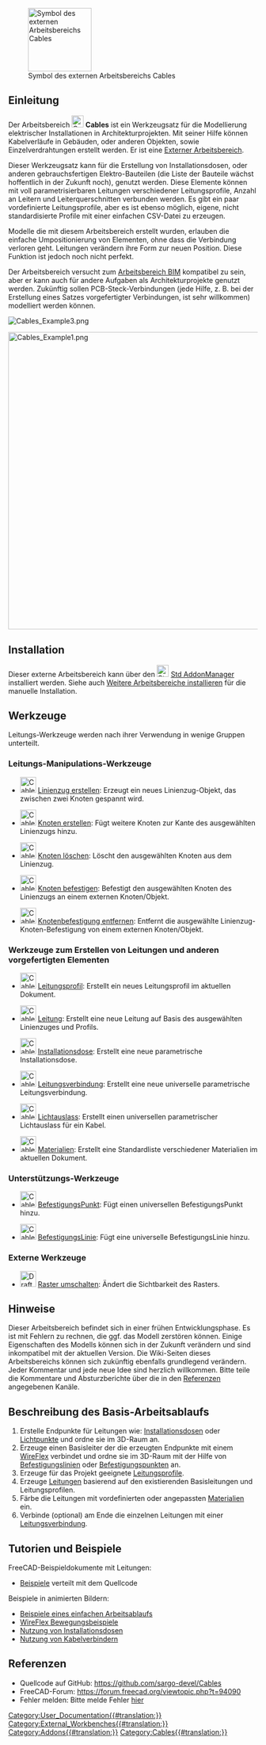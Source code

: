 <languages/>

[[Image:Cables_workbench_icon.svg|thumb|128px|Symbol des externen Arbeitsbereichs Cables]]

{{TOCright}}

<span id="Introduction"></span>
==Einleitung==

Der Arbeitsbereich [[Image:Cables_workbench_icon.svg|24px]] '''Cables''' ist ein Werkzeugsatz für die Modellierung elektrischer Installationen in Architekturprojekten. Mit seiner Hilfe können Kabelverläufe in Gebäuden, oder anderen Objekten, sowie Einzelverdrahtungen erstellt werden. Er ist eine [[External workbenches/de|Externer Arbeitsbereich]].

Dieser Werkzeugsatz kann für die Erstellung von Installationsdosen, oder anderen gebrauchsfertigen Elektro-Bauteilen (die Liste der Bauteile wächst hoffentlich in der Zukunft noch), genutzt werden. Diese Elemente können mit voll parametrisierbaren Leitungen verschiedener Leitungsprofile, Anzahl an Leitern und Leiterquerschnitten verbunden werden. Es gibt ein paar vordefinierte Leitungsprofile, aber es ist ebenso möglich, eigene, nicht standardisierte Profile mit einer einfachen CSV-Datei zu erzeugen.

Modelle die mit diesem Arbeitsbereich erstellt wurden, erlauben die einfache Umpositionierung von Elementen, ohne dass die Verbindung verloren geht. Leitungen verändern ihre Form zur neuen Position. Diese Funktion ist jedoch noch nicht perfekt.

Der Arbeitsbereich versucht zum  [[BIM_Workbench/de|Arbeitsbereich BIM]] kompatibel zu sein, aber er kann auch für andere Aufgaben als Architekturprojekte genutzt werden. Zukünftig sollen PCB-Steck-Verbindungen (jede Hilfe, z. B. bei der Erstellung eines Satzes vorgefertigter Verbindungen, ist sehr willkommen) modelliert werden können.

[[File:Cables_Example3.png]]
{{Caption|Beispiel von wandmontierten Installationsdosen und Leitungen <br/>Animierte Version [[Cables_Example1_Simple_workflow|hier]]}}

[[File:Cables_Example1.png|600px]]
{{Caption|Beispiel für ein dreiadriges Flachkabel:<br/>Leitungsform aus mehreren Materialien und deren Basisleiter, dem Profil und Einzelleitern.}}

==Installation==

Dieser externe Arbeitsbereich kann über den  [[Image:Std_AddonMgr.svg|24px]] [[Std_AddonMgr/de|Std AddonManager]] installiert werden. Siehe auch [[Installing_more_workbenches/de|Weitere Arbeitsbereiche installieren]] für die manuelle Installation.

<span id="Tools"></span>
==Werkzeuge==

Leitungs-Werkzeuge werden nach ihrer Verwendung in wenige Gruppen unterteilt.

<span id="Wire_manipulation_tools"></span>
===Leitungs-Manipulations-Werkzeuge===

* [[Image:Cables_WireFlex.svg|32px]] [[Cables_WireFlex/de|Linienzug erstellen]]: Erzeugt ein neues Linienzug-Objekt, das zwischen zwei Knoten gespannt wird.

* [[Image:Cables_AddVertex.svg|32px]] [[Cables_AddVertex/de|Knoten erstellen]]: Fügt weitere Knoten zur Kante des ausgewählten Linienzugs hinzu.

* [[Image:Cables_DelVertex.svg|32px]] [[Cables_DelVertex/de|Knoten löschen]]: Löscht den ausgewählten Knoten aus dem Linienzug.

* [[Image:Cables_AttachVertex.svg|32px]] [[Cables_AttachVertex/de|Knoten befestigen]]: Befestigt den ausgewählten Knoten des Linienzugs an einem externen Knoten/Objekt.

* [[Image:Cables_RemoveVertexAttachment.svg|32px]] [[Cables_RemoveVertexAttachment/de| Knotenbefestigung entfernen]]: Entfernt die ausgewählte Linienzug-Knoten-Befestigung von einem externen Knoten/Objekt.

<span id="Tools_for_making_cables_and_other_ready-made_elements"></span>
===Werkzeuge zum Erstellen von Leitungen und anderen vorgefertigten Elementen===

* [[Image:Cables_Profile.svg|32px]] [[Cables_Profile/de|Leitungsprofil]]: Erstellt ein neues Leitungsprofil im aktuellen Dokument.

* [[Image:Cables_Cable.svg|32px]] [[Cables_Cable/de|Leitung]]: Erstellt eine neue Leitung auf Basis des ausgewählten Linienzuges und Profils.

* [[Image:Cables_CableBox.svg|32px]] [[Cables_CableBox/de|Installationsdose]]: Erstellt eine neue parametrische Installationsdose.

* [[Image:Cables_CableConnector.svg|32px]] [[Cables_CableConnector/de|Leitungsverbindung]]: Erstellt eine neue universelle parametrische Leitungsverbindung.

* [[Image:Cables_CableLightPoint.svg|32px]] [[Cables_CableLightPoint/de|Lichtauslass]]: Erstellt einen universellen parametrischer Lichtauslass für ein Kabel.

* [[Image:Cables_Material.svg|32px]] [[Cables_Material/de|Materialien]]: Erstellt eine Standardliste verschiedener Materialien im aktuellen Dokument.

<span id="Support_tools"></span>
===Unterstützungs-Werkzeuge===

* [[Image:Cables_SupportPoint.svg|32px]] [[Cables_SupportPoint/de|BefestigungsPunkt]]: Fügt einen universellen BefestigungsPunkt hinzu.

* [[Image:Cables_SupportLine.svg|32px]] [[Cables_SupportLine/de|BefestigungsLinie]]: Fügt eine universelle BefestigungsLinie hinzu.

<span id="External_tools"></span>
=== Externe Werkzeuge ===

* [[Image:Draft_ToggleGrid.svg|32px]] [[Draft_ToggleGrid/de|Raster umschalten]]: Ändert die Sichtbarkeit des Rasters.

<span id="Notes"></span>
==Hinweise==

Dieser Arbeitsbereich befindet sich in einer frühen Entwicklungsphase. Es ist mit Fehlern zu rechnen, die ggf. das Modell zerstören können. Einige Eigenschaften des Modells können sich in der Zukunft verändern und sind inkompatibel mit der aktuellen Version. Die Wiki-Seiten dieses Arbeitsbereichs können sich zukünftig ebenfalls grundlegend verändern. Jeder Kommentar und jede neue Idee sind herzlich willkommen. Bitte teile die Kommentare und Absturzberichte über die in den [[#References|Referenzen]] angegebenen Kanäle.

<span id="Basic_Workflow_Description"></span>
==Beschreibung des Basis-Arbeitsablaufs==

# Erstelle Endpunkte für Leitungen wie: [[Cables_CableBox/de|Installationsdosen]] oder [[Cables_CableLightPoint/de|Lichtpunkte]] und ordne sie im 3D-Raum an.
# Erzeuge einen Basisleiter der die erzeugten Endpunkte mit einem  [[Cables_WireFlex/de|WireFlex]] verbindet und ordne sie im 3D-Raum mit der Hilfe von  [[Cables_SupportLine/de|Befestigungslinien]] oder [[Cables_SupportPoint/de|Befestigungspunkten]] an.
# Erzeuge für das Projekt geeignete [[Cables_Profile/de|Leitungsprofile]].
# Erzeuge [[Cables_Cable/de|Leitungen]] basierend auf den existierenden Basisleitungen und Leitungsprofilen.
# Färbe die Leitungen mit vordefinierten oder angepassten [[Cables_Material/de|Materialien]] ein.
# Verbinde (optional) am Ende die einzelnen Leitungen mit einer [[Cables_CableConnector/de| Leitungsverbindung]].

<span id="Tutorials_and_Examples"></span>
==Tutorien und Beispiele==

FreeCAD-Beispieldokumente mit Leitungen:
* [https://github.com/sargo-devel/Cables/tree/master/examples Beispiele] verteilt mit dem Quellcode

Beispiele in animierten Bildern:
* [[Cables_Example1_Simple_workflow|Beispiele eines einfachen Arbeitsablaufs]]
* [[Cables_Example2_WireFlex|WireFlex Bewegungsbeispiele]]
* [[Cables_Example3_CableBox|Nutzung von Installationsdosen]]
* [[Cables_Example4_CableConnector|Nutzung von Kabelverbindern]]

<span id="References"></span>
==Referenzen==

* Quellcode auf GitHub: https://github.com/sargo-devel/Cables
* FreeCAD-Forum: https://forum.freecad.org/viewtopic.php?t=94090
* Fehler melden: Bitte melde Fehler [https://github.com/sargo-devel/Cables/issues hier]


[[Category:User_Documentation{{#translation:}}]]
[[Category:External_Workbenches{{#translation:}}]]
[[Category:Addons{{#translation:}}]]
[[Category:Cables{{#translation:}}]]